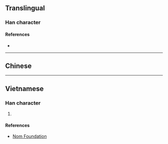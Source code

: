 {{character info/new}}
==Translingual==

===Han character===
{{Han char|rn=85|rad=水|as=09|sn=12|four=|canj=EOIV|ids=⿰氵食}}

====References====
* {{Han ref|kx=0636.240|dkj=17824|dj=1043.220|hdz=31682.050|uh=6E4C|ud=28236}}

----

==Chinese==
{{zh-see|餐|v}}

----

==Vietnamese==

===Han character===
{{vi-readings|rs=水09| hanviet = san}}

# {{defn|lang=vi|sort=水09}}

====References====
* [http://nomfoundation.org/common/nom_details.php?codepoint=6e4c Nom Foundation]